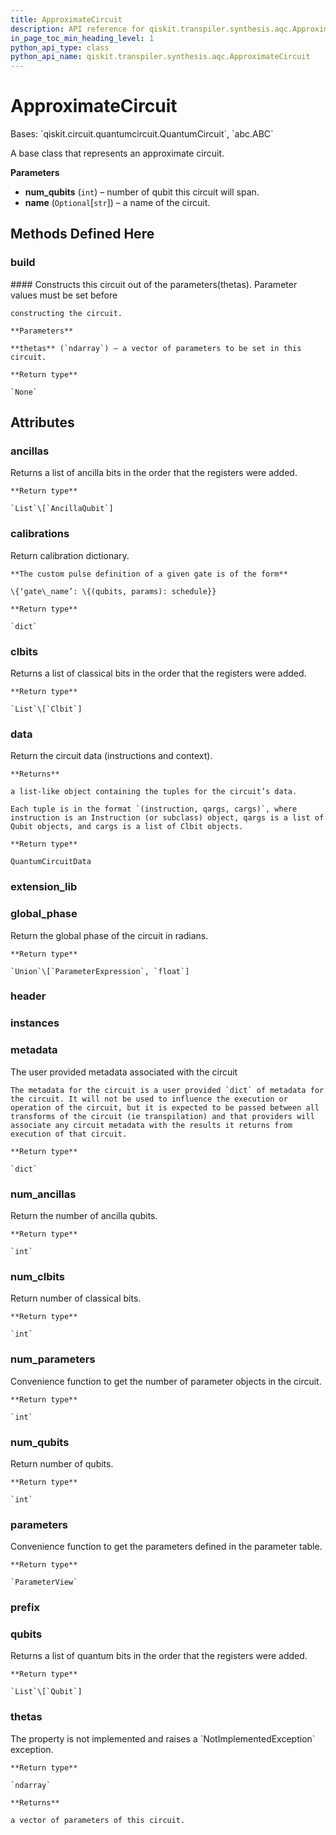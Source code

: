 ```yaml
---
title: ApproximateCircuit
description: API reference for qiskit.transpiler.synthesis.aqc.ApproximateCircuit
in_page_toc_min_heading_level: 1
python_api_type: class
python_api_name: qiskit.transpiler.synthesis.aqc.ApproximateCircuit
---
```


# ApproximateCircuit

<Class id="qiskit.transpiler.synthesis.aqc.ApproximateCircuit" isDedicatedPage={true} github="https://github.com/qiskit/qiskit/tree/stable/0.20/qiskit/transpiler/synthesis/aqc/approximate.py" signature="ApproximateCircuit(num_qubits, name=None)">
  Bases: `qiskit.circuit.quantumcircuit.QuantumCircuit`, `abc.ABC`

  A base class that represents an approximate circuit.

  **Parameters**

  *   **num\_qubits** (`int`) – number of qubit this circuit will span.
  *   **name** (`Optional`\[`str`]) – a name of the circuit.

  ## Methods Defined Here

  ### build

  <Function id="qiskit.transpiler.synthesis.aqc.ApproximateCircuit.build" name="build" signature="abstract ApproximateCircuit.build(thetas)">
    #### Constructs this circuit out of the parameters(thetas). Parameter values must be set before

    constructing the circuit.

    **Parameters**

    **thetas** (`ndarray`) – a vector of parameters to be set in this circuit.

    **Return type**

    `None`
  </Function>

  ## Attributes

  ### ancillas

  <Attribute id="qiskit.transpiler.synthesis.aqc.ApproximateCircuit.ancillas" name="ancillas">
    Returns a list of ancilla bits in the order that the registers were added.

    **Return type**

    `List`\[`AncillaQubit`]
  </Attribute>

  ### calibrations

  <Attribute id="qiskit.transpiler.synthesis.aqc.ApproximateCircuit.calibrations" name="calibrations">
    Return calibration dictionary.

    **The custom pulse definition of a given gate is of the form**

    \{‘gate\_name’: \{(qubits, params): schedule}}

    **Return type**

    `dict`
  </Attribute>

  ### clbits

  <Attribute id="qiskit.transpiler.synthesis.aqc.ApproximateCircuit.clbits" name="clbits">
    Returns a list of classical bits in the order that the registers were added.

    **Return type**

    `List`\[`Clbit`]
  </Attribute>

  ### data

  <Attribute id="qiskit.transpiler.synthesis.aqc.ApproximateCircuit.data" name="data">
    Return the circuit data (instructions and context).

    **Returns**

    a list-like object containing the tuples for the circuit’s data.

    Each tuple is in the format `(instruction, qargs, cargs)`, where instruction is an Instruction (or subclass) object, qargs is a list of Qubit objects, and cargs is a list of Clbit objects.

    **Return type**

    QuantumCircuitData
  </Attribute>

  ### extension\_lib

  <Attribute id="qiskit.transpiler.synthesis.aqc.ApproximateCircuit.extension_lib" name="extension_lib" attributeValue="'include &#x22;qelib1.inc&#x22;;'" />

  ### global\_phase

  <Attribute id="qiskit.transpiler.synthesis.aqc.ApproximateCircuit.global_phase" name="global_phase">
    Return the global phase of the circuit in radians.

    **Return type**

    `Union`\[`ParameterExpression`, `float`]
  </Attribute>

  ### header

  <Attribute id="qiskit.transpiler.synthesis.aqc.ApproximateCircuit.header" name="header" attributeValue="'OPENQASM 2.0;'" />

  ### instances

  <Attribute id="qiskit.transpiler.synthesis.aqc.ApproximateCircuit.instances" name="instances" attributeValue="9" />

  ### metadata

  <Attribute id="qiskit.transpiler.synthesis.aqc.ApproximateCircuit.metadata" name="metadata">
    The user provided metadata associated with the circuit

    The metadata for the circuit is a user provided `dict` of metadata for the circuit. It will not be used to influence the execution or operation of the circuit, but it is expected to be passed between all transforms of the circuit (ie transpilation) and that providers will associate any circuit metadata with the results it returns from execution of that circuit.

    **Return type**

    `dict`
  </Attribute>

  ### num\_ancillas

  <Attribute id="qiskit.transpiler.synthesis.aqc.ApproximateCircuit.num_ancillas" name="num_ancillas">
    Return the number of ancilla qubits.

    **Return type**

    `int`
  </Attribute>

  ### num\_clbits

  <Attribute id="qiskit.transpiler.synthesis.aqc.ApproximateCircuit.num_clbits" name="num_clbits">
    Return number of classical bits.

    **Return type**

    `int`
  </Attribute>

  ### num\_parameters

  <Attribute id="qiskit.transpiler.synthesis.aqc.ApproximateCircuit.num_parameters" name="num_parameters">
    Convenience function to get the number of parameter objects in the circuit.

    **Return type**

    `int`
  </Attribute>

  ### num\_qubits

  <Attribute id="qiskit.transpiler.synthesis.aqc.ApproximateCircuit.num_qubits" name="num_qubits">
    Return number of qubits.

    **Return type**

    `int`
  </Attribute>

  ### parameters

  <Attribute id="qiskit.transpiler.synthesis.aqc.ApproximateCircuit.parameters" name="parameters">
    Convenience function to get the parameters defined in the parameter table.

    **Return type**

    `ParameterView`
  </Attribute>

  ### prefix

  <Attribute id="qiskit.transpiler.synthesis.aqc.ApproximateCircuit.prefix" name="prefix" attributeValue="'circuit'" />

  ### qubits

  <Attribute id="qiskit.transpiler.synthesis.aqc.ApproximateCircuit.qubits" name="qubits">
    Returns a list of quantum bits in the order that the registers were added.

    **Return type**

    `List`\[`Qubit`]
  </Attribute>

  ### thetas

  <Attribute id="qiskit.transpiler.synthesis.aqc.ApproximateCircuit.thetas" name="thetas">
    The property is not implemented and raises a `NotImplementedException` exception.

    **Return type**

    `ndarray`

    **Returns**

    a vector of parameters of this circuit.
  </Attribute>
</Class>

